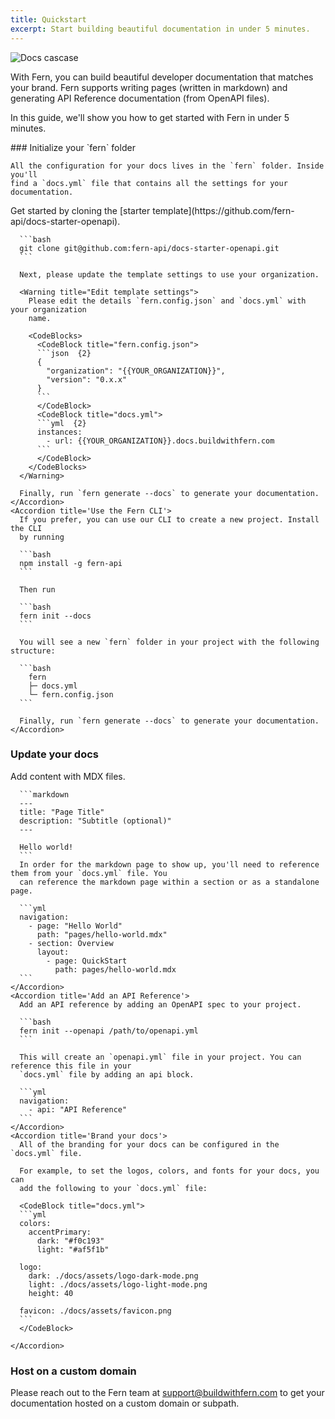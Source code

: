 ```yaml
---
title: Quickstart
excerpt: Start building beautiful documentation in under 5 minutes.
---
```


<img alt="Docs cascase" src="./docs-cascade.png" />

With Fern, you can build beautiful developer documentation that matches your brand. Fern supports writing pages (written in markdown) and generating API Reference documentation (from OpenAPI files).

In this guide, we'll show you how to get started with Fern in under 5 minutes.

<Steps>
  ### Initialize your `fern` folder
    
    All the configuration for your docs lives in the `fern` folder. Inside you'll 
    find a `docs.yml` file that contains all the settings for your documentation.  

  <AccordionGroup>
    <Accordion title='Clone the starter repository'>
      Get started by cloning the [starter template](https://github.com/fern-api/docs-starter-openapi). 

      ```bash
      git clone git@github.com:fern-api/docs-starter-openapi.git
      ```

      Next, please update the template settings to use your organization.

      <Warning title="Edit template settings">
        Please edit the details `fern.config.json` and `docs.yml` with your organization 
        name. 

        <CodeBlocks>
          <CodeBlock title="fern.config.json">
          ```json  {2}
          {
            "organization": "{{YOUR_ORGANIZATION}}",
            "version": "0.x.x"
          }
          ```
          </CodeBlock>
          <CodeBlock title="docs.yml">
          ```yml  {2}
          instances:
            - url: {{YOUR_ORGANIZATION}}.docs.buildwithfern.com
          ```
          </CodeBlock>          
        </CodeBlocks>
      </Warning>

      Finally, run `fern generate --docs` to generate your documentation.
    </Accordion>
    <Accordion title='Use the Fern CLI'>
      If you prefer, you can use our CLI to create a new project. Install the CLI
      by running 

      ```bash
      npm install -g fern-api
      ```

      Then run 

      ```bash
      fern init --docs
      ```

      You will see a new `fern` folder in your project with the following structure:

      ```bash
        fern
        ├─ docs.yml
        └─ fern.config.json
      ```

      Finally, run `fern generate --docs` to generate your documentation.
    </Accordion>
  </AccordionGroup>

  ### Update your docs

  <AccordionGroup>
    <Accordion title='Add content'>
      Add content with MDX files. 
  
      ```markdown
      ---
      title: "Page Title"
      description: "Subtitle (optional)" 
      ---

      Hello world! 
      ```
      In order for the markdown page to show up, you'll need to reference them from your `docs.yml` file. You 
      can reference the markdown page within a section or as a standalone page.

      ```yml
      navigation: 
        - page: "Hello World"
          path: "pages/hello-world.mdx"
        - section: Overview
          layout:  
            - page: QuickStart
              path: pages/hello-world.mdx
      ```
    </Accordion>
    <Accordion title='Add an API Reference'>
      Add an API reference by adding an OpenAPI spec to your project. 

      ```bash
      fern init --openapi /path/to/openapi.yml
      ```

      This will create an `openapi.yml` file in your project. You can reference this file in your
      `docs.yml` file by adding an api block. 

      ```yml
      navigation: 
        - api: "API Reference"
      ```
    </Accordion>
    <Accordion title='Brand your docs'>
      All of the branding for your docs can be configured in the `docs.yml` file. 

      For example, to set the logos, colors, and fonts for your docs, you can 
      add the following to your `docs.yml` file:

      <CodeBlock title="docs.yml">
      ```yml
      colors:
        accentPrimary:
          dark: "#f0c193"
          light: "#af5f1b"

      logo:
        dark: ./docs/assets/logo-dark-mode.png
        light: ./docs/assets/logo-light-mode.png
        height: 40

      favicon: ./docs/assets/favicon.png
      ```
      </CodeBlock>

    </Accordion>
  </AccordionGroup>
  
  ### Host on a custom domain

  Please reach out to the Fern team at support@buildwithfern.com to get your documentation 
  hosted on a custom domain or subpath. 

</Steps>